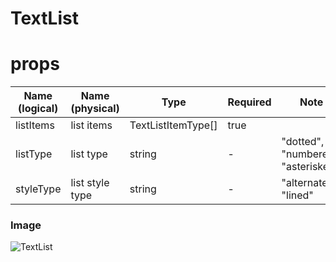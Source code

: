 # TextList

# props
| Name (logical) | Name (physical) | Type | Required | Note |
| --- | --- | --- | --- | --- |
| listItems | list items | TextListItemType[] | true | |
| listType | list type | string | - | "dotted", "numbered", "asterisked" |
| styleType | list style type | string | - | "alternated", "lined" |


### Image
![TextList](../_images/TextList.png)